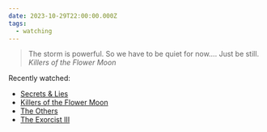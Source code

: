 ```yaml
---
date: 2023-10-29T22:00:00.000Z
tags:
  - watching
---
```

> The storm is powerful. So we have to be quiet for now…. Just be still.
> <cite><i>Killers of the Flower Moon</i></cite>

Recently watched:

* [Secrets & Lies](https://letterboxd.com/film/secrets-lies/)
* [Killers of the Flower Moon](https://letterboxd.com/film/killers-of-the-flower-moon/)
* [The Others](https://letterboxd.com/film/the-others/)
* [The Exorcist III](https://letterboxd.com/film/the-exorcist-iii/)